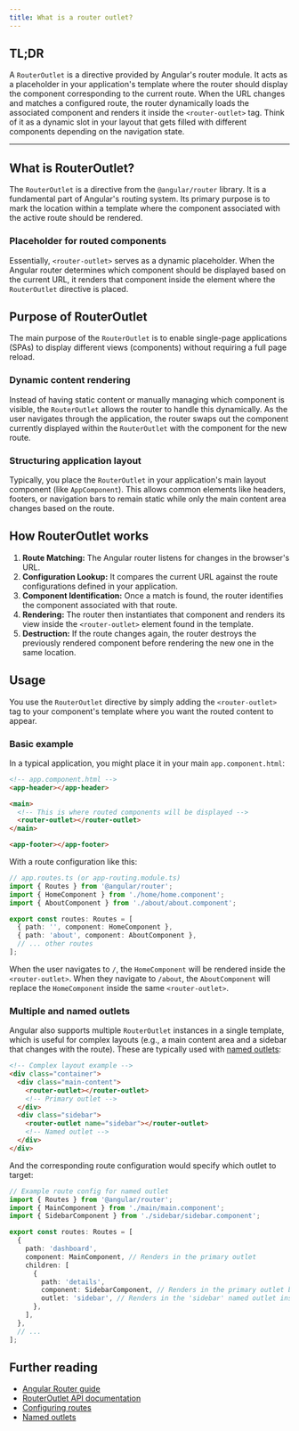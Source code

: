 ```yaml
---
title: What is a router outlet?
---
```


## TL;DR

A `RouterOutlet` is a directive provided by Angular's router module. It acts as a placeholder in your application's template where the router should display the component corresponding to the current route. When the URL changes and matches a configured route, the router dynamically loads the associated component and renders it inside the `<router-outlet>` tag. Think of it as a dynamic slot in your layout that gets filled with different components depending on the navigation state.

---

## What is RouterOutlet?

The `RouterOutlet` is a directive from the `@angular/router` library. It is a fundamental part of Angular's routing system. Its primary purpose is to mark the location within a template where the component associated with the active route should be rendered.

### Placeholder for routed components

Essentially, `<router-outlet>` serves as a dynamic placeholder. When the Angular router determines which component should be displayed based on the current URL, it renders that component inside the element where the `RouterOutlet` directive is placed.

## Purpose of RouterOutlet

The main purpose of the `RouterOutlet` is to enable single-page applications (SPAs) to display different views (components) without requiring a full page reload.

### Dynamic content rendering

Instead of having static content or manually managing which component is visible, the `RouterOutlet` allows the router to handle this dynamically. As the user navigates through the application, the router swaps out the component currently displayed within the `RouterOutlet` with the component for the new route.

### Structuring application layout

Typically, you place the `RouterOutlet` in your application's main layout component (like `AppComponent`). This allows common elements like headers, footers, or navigation bars to remain static while only the main content area changes based on the route.

## How RouterOutlet works

1.  **Route Matching:** The Angular router listens for changes in the browser's URL.
2.  **Configuration Lookup:** It compares the current URL against the route configurations defined in your application.
3.  **Component Identification:** Once a match is found, the router identifies the component associated with that route.
4.  **Rendering:** The router then instantiates that component and renders its view inside the `<router-outlet>` element found in the template.
5.  **Destruction:** If the route changes again, the router destroys the previously rendered component before rendering the new one in the same location.

## Usage

You use the `RouterOutlet` directive by simply adding the `<router-outlet>` tag to your component's template where you want the routed content to appear.

### Basic example

In a typical application, you might place it in your main `app.component.html`:

```html
<!-- app.component.html -->
<app-header></app-header>

<main>
  <!-- This is where routed components will be displayed -->
  <router-outlet></router-outlet>
</main>

<app-footer></app-footer>
```

With a route configuration like this:

```typescript
// app.routes.ts (or app-routing.module.ts)
import { Routes } from '@angular/router';
import { HomeComponent } from './home/home.component';
import { AboutComponent } from './about/about.component';

export const routes: Routes = [
  { path: '', component: HomeComponent },
  { path: 'about', component: AboutComponent },
  // ... other routes
];
```

When the user navigates to `/`, the `HomeComponent` will be rendered inside the `<router-outlet>`. When they navigate to `/about`, the `AboutComponent` will replace the `HomeComponent` inside the same `<router-outlet>`.

### Multiple and named outlets

Angular also supports multiple `RouterOutlet` instances in a single template, which is useful for complex layouts (e.g., a main content area and a sidebar that changes with the route). These are typically used with [named outlets](https://angular.dev/guide/router/routing#named-outlets):

```html
<!-- Complex layout example -->
<div class="container">
  <div class="main-content">
    <router-outlet></router-outlet>
    <!-- Primary outlet -->
  </div>
  <div class="sidebar">
    <router-outlet name="sidebar"></router-outlet>
    <!-- Named outlet -->
  </div>
</div>
```

And the corresponding route configuration would specify which outlet to target:

```typescript
// Example route config for named outlet
import { Routes } from '@angular/router';
import { MainComponent } from './main/main.component';
import { SidebarComponent } from './sidebar/sidebar.component';

export const routes: Routes = [
  {
    path: 'dashboard',
    component: MainComponent, // Renders in the primary outlet
    children: [
      {
        path: 'details',
        component: SidebarComponent, // Renders in the primary outlet by default
        outlet: 'sidebar', // Renders in the 'sidebar' named outlet instead
      },
    ],
  },
  // ...
];
```

## Further reading

- [Angular Router guide](https://angular.dev/guide/router)
- [RouterOutlet API documentation](https://angular.dev/api/router/RouterOutlet)
- [Configuring routes](https://angular.dev/guide/router/routing#configuring-routes)
- [Named outlets](https://angular.dev/guide/router/routing#named-outlets)
